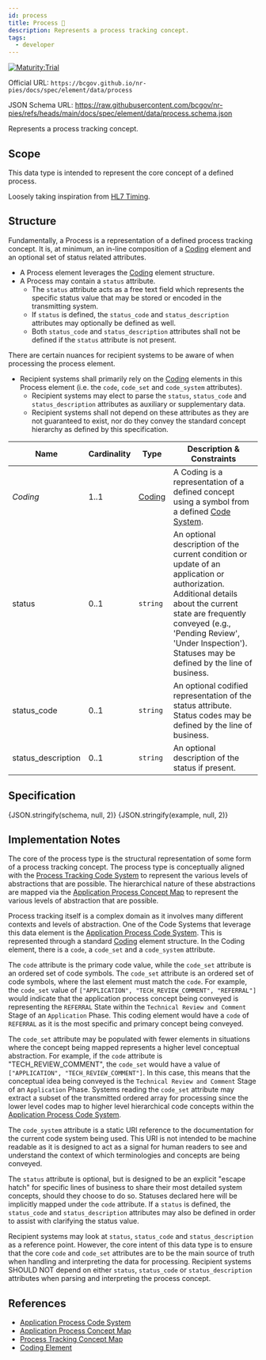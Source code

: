 ```yaml
---
id: process
title: Process 🔬
description: Represents a process tracking concept.
tags:
  - developer
---
```




[![Maturity:Trial](https://img.shields.io/badge/Maturity-Trial-green)](/docs/spec#maturity)

Official URL: `https://bcgov.github.io/nr-pies/docs/spec/element/data/process`

JSON Schema URL: https://raw.githubusercontent.com/bcgov/nr-pies/refs/heads/main/docs/spec/element/data/process.schema.json

Represents a process tracking concept.

## Scope

This data type is intended to represent the core concept of a defined process.

Loosely taking inspiration from [HL7 Timing](https://www.hl7.org/fhir/datatypes.html#timing).

## Structure

Fundamentally, a Process is a representation of a defined process tracking concept. It is, at minimum, an in-line composition of
a [Coding](/docs/spec/element/data/coding) element and an optional set of status related attributes.

- A Process element leverages the [Coding](/docs/spec/element/data/coding#structure) element structure.
- A Process may contain a `status` attribute.
  - The `status` attribute acts as a free text field which represents the specific status value that may be stored or
    encoded in the transmitting system.
  - If `status` is defined, the `status_code` and `status_description` attributes may optionally be defined as well.
  - Both `status_code` and `status_description` attributes shall not be defined if the `status` attribute is not present.

There are certain nuances for recipient systems to be aware of when processing the process element.

- Recipient systems shall primarily rely on the [Coding](/docs/spec/element/data/coding) elements in this Process element (i.e. the `code`, `code_set` and `code_system` attributes).
  - Recipient systems may elect to parse the `status`, `status_code` and `status_description` attributes as auxiliary or supplementary data.
  - Recipient systems shall not depend on these attributes as they are not guaranteed to exist, nor do they convey the
    standard concept hierarchy as defined by this specification.

| Name               | Cardinality | Type                                     | Description & Constraints                                                                                                                                                                                                                                        |
| ------------------ | ----------- | ---------------------------------------- | ---------------------------------------------------------------------------------------------------------------------------------------------------------------------------------------------------------------------------------------------------------------- |
| _Coding_           | 1..1        | [Coding](/docs/spec/element/data/coding) | A Coding is a representation of a defined concept using a symbol from a defined [Code System](/docs/category/code-system).                                                                                                                                       |
| status             | 0..1        | `string`                                 | An optional description of the current condition or update of an application or authorization. Additional details about the current state are frequently conveyed (e.g., 'Pending Review', 'Under Inspection'). Statuses may be defined by the line of business. |
| status_code        | 0..1        | `string`                                 | An optional codified representation of the status attribute. Status codes may be defined by the line of business.                                                                                                                                                |
| status_description | 0..1        | `string`                                 | An optional description of the status if present.                                                                                                                                                                                                                |

## Specification

<Tabs queryString="tab">
  <TabItem
    value="schema"
    label="Schema"
    default
  >
    <JSONSchemaViewer
      resolverOptions={generateResolverOptions({ remote: true })}
      schema={schema}
      viewerOptions={{ showExamples: true }}
    />
  </TabItem>
  <TabItem
    value="source"
    label="Source"
  >
    <CodeBlock
      language="json"
      showLineNumbers
    >
      {JSON.stringify(schema, null, 2)}
    </CodeBlock>
  </TabItem>
  <TabItem
    value="example"
    label="Example"
  >
    <CodeBlock
      language="json"
      showLineNumbers
    >
      {JSON.stringify(example, null, 2)}
    </CodeBlock>
  </TabItem>
</Tabs>

## Implementation Notes

The core of the process type is the structural representation of some form of a process tracking concept. The process
type is conceptually aligned with the [Process Tracking Code System](/docs/spec/code_system/process_tracking) to
represent the various levels of abstractions that are possible. The hierarchical nature of these abstractions are mapped
via the [Application Process Concept Map](/docs/spec/concept_map/application_process) to represent the various levels of
abstraction that are possible.

Process tracking itself is a complex domain as it involves many different contexts and levels of abstraction. One of
the Code Systems that leverage this data element is the
[Application Process Code System](/docs/spec/code_system/application_process). This is represented through a standard
[Coding](/docs/spec/element/data/coding) element structure. In the Coding element, there is a `code`, a `code_set` and a
`code_system` attribute.

The `code` attribute is the primary code value, while the `code_set` attribute is an ordered
set of code symbols. The `code_set` attribute is an ordered set of code symbols, where the last element must match the
`code`. For example, the `code_set` value of `["APPLICATION", "TECH_REVIEW_COMMENT", "REFERRAL"]` would indicate that
the application process concept being conveyed is representing the `REFERRAL` State within the
`Technical Review and Comment` Stage of an `Application` Phase. This coding element would have a `code` of `REFERRAL` as
it is the most specific and primary concept being conveyed.

The `code_set` attribute may be populated with fewer elements in situations where the concept being mapped represents a
higher level conceptual abstraction. For example, if the `code` attribute is "TECH_REVIEW_COMMENT", the `code_set`
would have a value of `["APPLICATION", "TECH_REVIEW_COMMENT"]`. In this case, this means that the conceptual idea being
conveyed is the `Technical Review and Comment` Stage of an `Application` Phase. Systems reading the `code_set` attribute
may extract a subset of the transmitted ordered array for processing since the lower level codes map to higher level
hierarchical code concepts within the [Application Process Code System](/docs/spec/code_system/application_process).

The `code_system` attribute is a static URI reference to the documentation for the current code system being used. This
URI is not intended to be machine readable as it is designed to act as a signal for human readers to see and understand
the context of which terminologies and concepts are being conveyed.

The `status` attribute is optional, but is designed to be an explicit "escape hatch" for specific lines of business to
share their most detailed system concepts, should they choose to do so. Statuses declared here will be implicitly
mapped under the `code` attribute. If a `status` is defined, the `status_code` and `status_description` attributes may
also be defined in order to assist with clarifying the status value.

Recipient systems may look at `status`, `status_code` and `status_description` as a reference point. However, the core
intent of this data type is to ensure that the core `code` and `code_set` attributes are to be the main source of truth
when handling and interpreting the data for processing. Recipient systems SHOULD NOT depend on either `status`,
`status_code` or `status_description` attributes when parsing and interpreting the process concept.

## References

- [Application Process Code System](/docs/spec/code_system/application_process)
- [Application Process Concept Map](/docs/spec/concept_map/application_process)
- [Process Tracking Concept Map](/docs/spec/code_system/process_tracking)
- [Coding Element](/docs/spec/element/data/coding)
